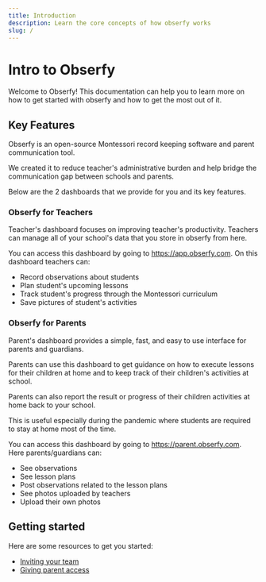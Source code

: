 ```yaml
---
title: Introduction
description: Learn the core concepts of how obserfy works
slug: /
---
```


# Intro to Obserfy

Welcome to Obserfy! This documentation can help you to learn more on how to get started with obserfy and how to get the
most out of it.

## Key Features

Obserfy is an open-source Montessori record keeping software and parent communication tool.

We created it to reduce teacher's administrative burden and help bridge the communication gap between schools and parents.

Below are the 2 dashboards that we provide for you and its key features.

### Obserfy for Teachers

Teacher's dashboard focuses on improving teacher's productivity. Teachers can manage all of your school's data that you
store in obserfy from here.

You can access this dashboard by going to https://app.obserfy.com. On this dashboard teachers can:

- Record observations about students
- Plan student's upcoming lessons
- Track student's progress through the Montessori curriculum
- Save pictures of student's activities

### Obserfy for Parents

Parent's dashboard provides a simple, fast, and easy to use interface for parents and guardians.

Parents can use this dashboard to get guidance on how to execute lessons for their children at home and to keep track of
their children's activities at school.

Parents can also report the result or progress of their children activities at home back to your school.

This is useful especially during the pandemic where students are required to stay at home most of the time.

You can access this dashboard by going to https://parent.obserfy.com. Here parents/guardians can:

- See observations
- See lesson plans
- Post observations related to the lesson plans
- See photos uploaded by teachers
- Upload their own photos

## Getting started

Here are some resources to get you started:

- [Inviting your team](/docs/inviting-your-team)
- [Giving parent access](/docs/giving-parents-access)
